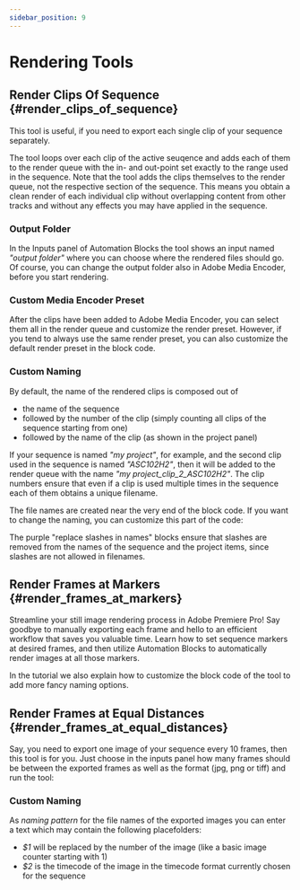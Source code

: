 ```yaml
---
sidebar_position: 9
---
```



# Rendering Tools

## Render Clips Of Sequence {#render_clips_of_sequence}

This tool is useful, if you need to export each single clip of your sequence separately. 

<RetinaImg src="/img/tools-pr/renderingTools/renderClipsOfSequence.png" alt="Render Clips of Sequence Separately"/>

The tool loops over each clip of the active seuqence and adds each of them to the render queue with the in- and out-point set exactly to the range used in the sequence. Note that the tool adds the clips themselves to the render queue, not the respective section of the sequence. This means you obtain a clean render of each individual clip without overlapping content from other tracks and without any effects you may have applied in the sequence.

### Output Folder

In the Inputs panel of Automation Blocks the tool shows an input named *"output folder"* where you can choose where the rendered files should go. Of course, you can change the output folder also in Adobe Media Encoder, before you start rendering.

### Custom Media Encoder Preset

After the clips have been added to Adobe Media Encoder, you can select them all in the render queue and customize the render preset. However, if you tend to always use the same render preset, you can also customize the default render preset in the block code.

<RetinaImg src="/img/tools-pr/renderingTools/renderClipsOfSequenceRenderPreset.png" alt="Choose the default export preset in the block code"/>


### Custom Naming

By default, the name of the rendered clips is composed out of 
- the name of the sequence
- followed by the number of the clip (simply counting all clips of the sequence starting from one)
- followed by the name of the clip (as shown in the project panel)

If your sequence is named *"my project"*, for example, and the second clip used in the sequence is named *"ASC102H2"*, then it will be added to the render queue with the name *"my project_clip_2_ASC102H2"*. The clip numbers ensure that even if a clip is used multiple times in the sequence each of them obtains a unique filename.

The file names are created near the very end of the block code. If you want to change the naming, you can customize this part of the code:

<RetinaImg src="/img/tools-pr/renderingTools/renderClipsOfSequenceCustomNames.png" alt="Choose the default export preset in the block code"/>

The purple "replace slashes in names" blocks ensure that slashes are removed from the names of the sequence and the project items, since slashes are not allowed in filenames.


## Render Frames at Markers {#render_frames_at_markers}

Streamline your still image rendering process in Adobe Premiere Pro! Say goodbye to manually exporting each frame and hello to an efficient workflow that saves you valuable time. Learn how to set sequence markers at desired frames, and then utilize Automation Blocks to automatically render images at all those markers. 

In the tutorial we also explain how to customize the block code of the tool to add more fancy naming options.

<Youtube id="7z4XdZhJZGg" />

## Render Frames at Equal Distances {#render_frames_at_equal_distances}
Say, you need to export one image of your sequence every 10 frames, then this tool is for you. 
Just choose in the inputs panel how many frames should be between the exported frames as well as the format (jpg, png or tiff) and run the tool:

<RetinaImg src="/img/tools-pr/renderingTools/renderFramesAtEqualDistancesUI.png" alt="Render One Image every 10 frames of your sequence"/>

### Custom Naming

As *naming pattern* for the file names of the exported images you can enter a text which may contain the following placefolders:
- *$1* will be replaced by the number of the image (like a basic image counter starting with 1)
- *$2* is the timecode of the image in the timecode format currently chosen for the sequence

